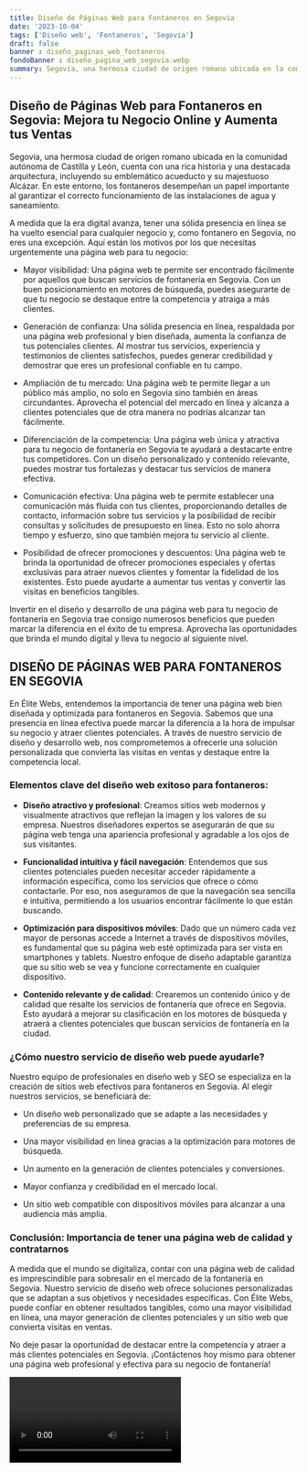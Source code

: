 ```yaml
---
title: Diseño de Páginas Web para Fontaneros en Segovia
date: '2023-10-04'
tags: ['Diseño web', 'Fontaneros', 'Segovia']
draft: false
banner : diseño_paginas_web_fontaneros
fondoBanner : diseño_pagina_web_segovia.webp
summary: Segovia, una hermosa ciudad de origen romano ubicada en la comunidad autónoma de Castilla y León, cuenta con una rica historia y una destacada arquitectura, incluyendo su emblemático acueducto y su majestuoso Alcázar. En este entorno, los fontaneros desempeñan un papel importante al garantizar el correcto funcionamiento de las instalaciones de agua y saneamiento.
---
```


## Diseño de Páginas Web para Fontaneros en Segovia: Mejora tu Negocio Online y Aumenta tus Ventas

Segovia, una hermosa ciudad de origen romano ubicada en la comunidad autónoma de Castilla y León, cuenta con una rica historia y una destacada arquitectura, incluyendo su emblemático acueducto y su majestuoso Alcázar. En este entorno, los fontaneros desempeñan un papel importante al garantizar el correcto funcionamiento de las instalaciones de agua y saneamiento.

A medida que la era digital avanza, tener una sólida presencia en línea se ha vuelto esencial para cualquier negocio y, como fontanero en Segovia, no eres una excepción. Aquí están los motivos por los que necesitas urgentemente una página web para tu negocio:

- Mayor visibilidad: Una página web te permite ser encontrado fácilmente por aquellos que buscan servicios de fontanería en Segovia. Con un buen posicionamiento en motores de búsqueda, puedes asegurarte de que tu negocio se destaque entre la competencia y atraiga a más clientes.

- Generación de confianza: Una sólida presencia en línea, respaldada por una página web profesional y bien diseñada, aumenta la confianza de tus potenciales clientes. Al mostrar tus servicios, experiencia y testimonios de clientes satisfechos, puedes generar credibilidad y demostrar que eres un profesional confiable en tu campo.

- Ampliación de tu mercado: Una página web te permite llegar a un público más amplio, no solo en Segovia sino también en áreas circundantes. Aprovecha el potencial del mercado en línea y alcanza a clientes potenciales que de otra manera no podrías alcanzar tan fácilmente.

- Diferenciación de la competencia: Una página web única y atractiva para tu negocio de fontanería en Segovia te ayudará a destacarte entre tus competidores. Con un diseño personalizado y contenido relevante, puedes mostrar tus fortalezas y destacar tus servicios de manera efectiva.

- Comunicación efectiva: Una página web te permite establecer una comunicación más fluida con tus clientes, proporcionando detalles de contacto, información sobre tus servicios y la posibilidad de recibir consultas y solicitudes de presupuesto en línea. Esto no solo ahorra tiempo y esfuerzo, sino que también mejora tu servicio al cliente.

- Posibilidad de ofrecer promociones y descuentos: Una página web te brinda la oportunidad de ofrecer promociones especiales y ofertas exclusivas para atraer nuevos clientes y fomentar la fidelidad de los existentes. Esto puede ayudarte a aumentar tus ventas y convertir las visitas en beneficios tangibles.

Invertir en el diseño y desarrollo de una página web para tu negocio de fontanería en Segovia trae consigo numerosos beneficios que pueden marcar la diferencia en el éxito de tu empresa. Aprovecha las oportunidades que brinda el mundo digital y lleva tu negocio al siguiente nivel.

<GifSeo />

<Cta />

## DISEÑO DE PÁGINAS WEB PARA FONTANEROS EN SEGOVIA

En Élite Webs, entendemos la importancia de tener una página web bien diseñada y optimizada para fontaneros en Segovia. Sabemos que una presencia en línea efectiva puede marcar la diferencia a la hora de impulsar su negocio y atraer clientes potenciales. A través de nuestro servicio de diseño y desarrollo web, nos comprometemos a ofrecerle una solución personalizada que convierta las visitas en ventas y destaque entre la competencia local.

### Elementos clave del diseño web exitoso para fontaneros:

- **Diseño atractivo y profesional**: Creamos sitios web modernos y visualmente atractivos que reflejan la imagen y los valores de su empresa. Nuestros diseñadores expertos se asegurarán de que su página web tenga una apariencia profesional y agradable a los ojos de sus visitantes.

- **Funcionalidad intuitiva y fácil navegación**: Entendemos que sus clientes potenciales pueden necesitar acceder rápidamente a información específica, como los servicios que ofrece o cómo contactarle. Por eso, nos aseguramos de que la navegación sea sencilla e intuitiva, permitiendo a los usuarios encontrar fácilmente lo que están buscando.

- **Optimización para dispositivos móviles**: Dado que un número cada vez mayor de personas accede a Internet a través de dispositivos móviles, es fundamental que su página web esté optimizada para ser vista en smartphones y tablets. Nuestro enfoque de diseño adaptable garantiza que su sitio web se vea y funcione correctamente en cualquier dispositivo.

- **Contenido relevante y de calidad**: Crearemos un contenido único y de calidad que resalte los servicios de fontanería que ofrece en Segovia. Esto ayudará a mejorar su clasificación en los motores de búsqueda y atraerá a clientes potenciales que buscan servicios de fontanería en la ciudad.

### ¿Cómo nuestro servicio de diseño web puede ayudarle?

Nuestro equipo de profesionales en diseño web y SEO se especializa en la creación de sitios web efectivos para fontaneros en Segovia. Al elegir nuestros servicios, se beneficiará de:

- Un diseño web personalizado que se adapte a las necesidades y preferencias de su empresa.

- Una mayor visibilidad en línea gracias a la optimización para motores de búsqueda.

- Un aumento en la generación de clientes potenciales y conversiones.

- Mayor confianza y credibilidad en el mercado local.

- Un sitio web compatible con dispositivos móviles para alcanzar a una audiencia más amplia.

### Conclusión: Importancia de tener una página web de calidad y contratarnos

A medida que el mundo se digitaliza, contar con una página web de calidad es imprescindible para sobresalir en el mercado de la fontanería en Segovia. Nuestro servicio de diseño web ofrece soluciones personalizadas que se adaptan a sus objetivos y necesidades específicas. Con Élite Webs, puede confiar en obtener resultados tangibles, como una mayor visibilidad en línea, una mayor generación de clientes potenciales y un sitio web que convierta visitas en ventas.

No deje pasar la oportunidad de destacar entre la competencia y atraer a más clientes potenciales en Segovia. ¡Contáctenos hoy mismo para obtener una página web profesional y efectiva para su negocio de fontanería!

<Video />

<CtaBot job='Fontaneros' city='Segovia'/>

<Gmaps query='Segovia+españa+maps' />